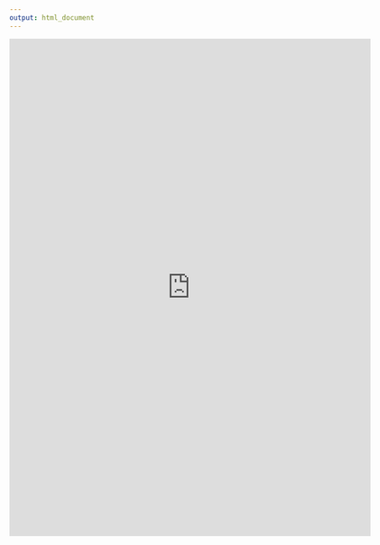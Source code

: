 ```yaml
---
output: html_document
---
```

<title>Contact me!</title>
<center>
<iframe src="https://docs.google.com/forms/d/e/1FAIpQLSeFlpG_oqCF4sQ3BK5DPZDgQoJC_JLXy7J8SMwOSW0IAsyMIQ/viewform?embedded=true" width="640" height="882" frameborder="0" marginheight="0" marginwidth="0">Loading…</iframe>
</center>